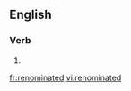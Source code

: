 ==English==

===Verb===
{{head|en}}

# {{en-past of|renominate}}

[[fr:renominated]]
[[vi:renominated]]